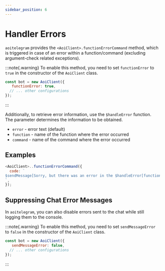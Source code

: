 ```yaml
---
sidebar_position: 6
---
```

# Handler Errors

`aoitelegram` provides the `<AoiClient>.functionErrorCommand` method, which is triggered in case of an error within a function/command (excluding argument-check related exceptions).

:::note{.warning}
To enable this method, you need to set `functionError` to `true` in the constructor of the `AoiClient` class.
```js
const bot = new AoiClient({
   functionError: true,
  // ... other configurations
});
```
:::

Additionally, to retrieve error information, use the `$handleError` function. The parameter determines the information to be obtained.
- `error` - error text (default)
- `function` - name of the function where the error occurred
- `command` - name of the command where the error occurred

## Examples
```js
<AoiClient>..functionErrorCommand({
  code: `
$sendMessage[Sorry, but there was an error in the $handleError[function] function within the $handleError[command] command: $handleError[error]]
`,
});
```

## Suppressing Chat Error Messages
In `aoitelegram`, you can also disable errors sent to the chat while still logging them to the console.

:::note{.warning}
To enable this method, you need to set `sendMessageError` to `false` in the constructor of the `AoiClient` class.
```js
const bot = new AoiClient({
   sendMessageError: false,
  // ... other configurations
});
```
:::